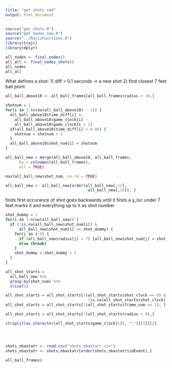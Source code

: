 ```yaml
---
title: "get shots rmd"
output: html_document
---
```

```r
source("get_shots.R")
source("get_nodes_new.R")
source("../RajivFunctions.R")
library(trajr)
library(dplyr)
```

```r
all_nodes <- final_nodes()
all_all <- final_nodes_shots()
all_nodes
all_all
```

What defines a shot:
1) diff > 0.1 seconds -> a new shot
2) find closest 7 feet ball point 


```r
all_ball_above10 <- all_ball_frames[all_ball_frames$radius > 10,]

shotnum = 1
for(i in 1:(nrow(all_ball_above10) - 1)) {
  all_ball_above10$time_diff[i] <-
    all_ball_above10$game_clock[i] - 
    all_ball_above10$game_clock[i + 1]
  if(all_ball_above10$time_diff[i] > 0.06) {
    shotnum = shotnum + 1
  }
  all_ball_above10$shot_num[i] = shotnum
}

all_ball_new = merge(all_ball_above10, all_ball_frames, 
      by = colnames(all_ball_frames), 
      all = TRUE)

max(all_ball_new$shot_num, na.rm = TRUE)
```

```r
all_ball_new <- all_ball_new[order(all_ball_new[,12],
                                   -all_ball_new[,10]), ]
```

finds first occurance of shot
goes backwards until it finds a y_loc under 7 feet 
marks it and everything up to it as shot number 

```r
shot_dummy = 1
for(i in 1:nrow(all_ball_new)) {
  if (!is.na(all_ball_new$shot_num[i]) &
      all_ball_new$shot_num[i] == shot_dummy) {
    for(j in i:0) {
      if (all_ball_new$radius[j] > 7) {all_ball_new$shot_num[j] = shot_dummy}
      else {break}
    }
    shot_dummy = shot_dummy + 1 
  }
}
```

```r
all_shot_starts = 
  all_ball_new %>%
  group_by(shot_num) %>%
  slice(1)

all_shot_starts = all_shot_starts[!(all_shot_starts$shot_clock == 0) &
                                    !is.na(all_shot_starts$shot_clock), ]
all_shot_starts = all_shot_starts[!(all_shot_starts$frame_num == 1), ]

all_shot_starts = all_shot_starts[!(all_shot_starts$radius > 8),]
```

```r
strsplit(as.character(all_shot_starts$game_clock[1]), ":")[[1]][2]




shots_nbastatr <- read.csv("shots_nbastatr.csv")
shots_nbastatr <- shots_nbastatr[order(shots_nbastatr$idEvent),]

all_ball_frames$
```

